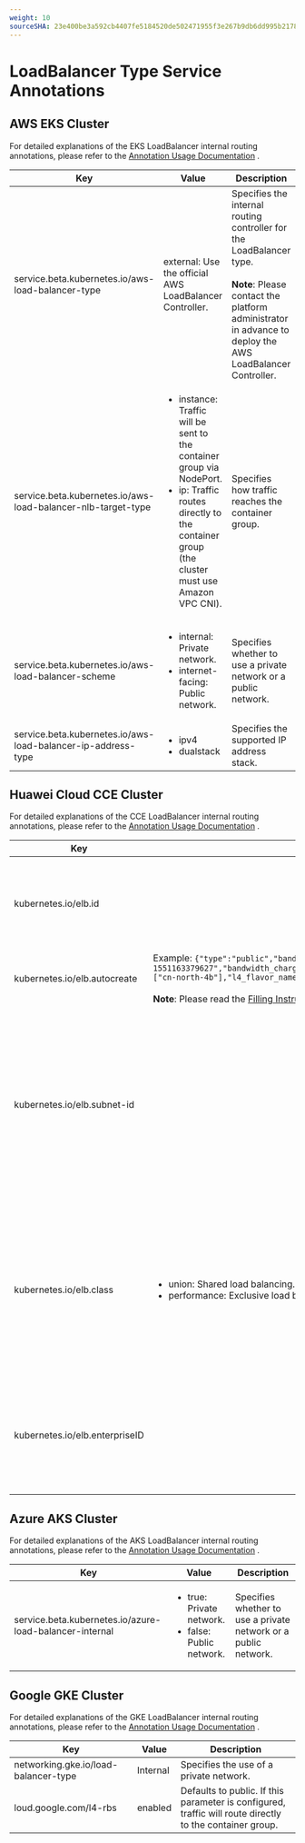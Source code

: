 ```yaml
---
weight: 10
sourceSHA: 23e400be3a592cb4407fe5184520de502471955f3e267b9db6dd995b21780d93
---
```


# LoadBalancer Type Service Annotations

## AWS EKS Cluster

For detailed explanations of the EKS LoadBalancer internal routing annotations, please refer to the [Annotation Usage Documentation](https://kubernetes-sigs.github.io/aws-load-balancer-controller/v2.5/guide/service/annotations/) .

| Key                                                          | Value                                                                                         | Description                                                                                            |
| ------------------------------------------------------------ | --------------------------------------------------------------------------------------------- | ----------------------------------------------------------------------------------------------------- |
| service.beta.kubernetes.io/aws-load-balancer-type            | external: Use the official AWS LoadBalancer Controller.                                       | Specifies the internal routing controller for the LoadBalancer type.<br /><br /><b>Note</b>: Please contact the platform administrator in advance to deploy the AWS LoadBalancer Controller. |
| service.beta.kubernetes.io/aws-load-balancer-nlb-target-type | <ul><li>instance: Traffic will be sent to the container group via NodePort.</li><li>ip: Traffic routes directly to the container group (the cluster must use Amazon VPC CNI).</li></ul> | Specifies how traffic reaches the container group.                                                    |
| service.beta.kubernetes.io/aws-load-balancer-scheme          | <ul><li>internal: Private network.</li><li>internet-facing: Public network.</li></ul>        | Specifies whether to use a private network or a public network.                                       |
| service.beta.kubernetes.io/aws-load-balancer-ip-address-type | <ul><li>ipv4</li><li>dualstack</li></ul>                                                     | Specifies the supported IP address stack.                                                               |

## Huawei Cloud CCE Cluster

For detailed explanations of the CCE LoadBalancer internal routing annotations, please refer to the [Annotation Usage Documentation](https://support.huaweicloud.com/intl/zh-cn/usermanual-cce/cce_10_0385.html) .

| Key                            | Value                                                                                                                                                                                                                                                                                                                                                                                 | Description                                                                                                                             |
| ------------------------------ | ------------------------------------------------------------------------------------------------------------------------------------------------------------------------------------------------------------------------------------------------------------------------------------------------------------------------------------------------------------------------------------- | ------------------------------------------------------------------------------------------------------------------------------------ |
| kubernetes.io/elb.id           |                                                                                                                                                                                                                                                                                                                                                                                       | Fill in the ID of the cloud load balancer, must use an existing cloud load balancer.                                                        |
| kubernetes.io/elb.autocreate   | Example: `{"type":"public","bandwidth_name":"cce-bandwidth-1551163379627","bandwidth_chargemode":"bandwidth","bandwidth_size":5,"bandwidth_sharetype":"PER","eip_type":"5_bgp","available_zone":["cn-north-4b"],"l4_flavor_name":"L4_flavor.elb.s1.small"}`<br /><br /><b>Note</b>: Please read the [Filling Instructions](https://support.huaweicloud.com/intl/zh-cn/usermanual-cce/cce_10_0385.html#section8) first and adjust the example parameters as needed. | New cloud load balancer to be created.                                                                                                      |
| kubernetes.io/elb.subnet-id    |                                                                                                                                                                                                                                                                                                                                                                                       | The ID of the subnet where the cluster is located. When the Kubernetes version is 1.11.7-r0 or lower, this field must be filled when creating a new cloud load balancer. |
| kubernetes.io/elb.class        | <ul><li>union: Shared load balancing.</li><li>performance: Exclusive load balancing, only supported in Kubernetes version 1.17 and above.</li></ul>                                                                                                                                                    | Specifies the type of the new cloud load balancer to be created, please refer to [Differences Between Exclusive and Shared Elastic Load Balancing](https://support.huaweicloud.com/intl/zh-cn/productdesc-elb/elb_pro_0004.html). |
| kubernetes.io/elb.enterpriseID |                                                                                                                                                                                                                                                                                                                                                                                       | Specifies the enterprise project to which the newly created cloud load balancer belongs.                                                  |

## Azure AKS Cluster

For detailed explanations of the AKS LoadBalancer internal routing annotations, please refer to the [Annotation Usage Documentation](https://cloud-provider-azure.sigs.k8s.io/topics/loadbalancer/#loadbalancer-annotations) .

| Key                                                     | Value                                        | Description         |
| ------------------------------------------------------- | -------------------------------------------- | ------------------- |
| service.beta.kubernetes.io/azure-load-balancer-internal | <ul><li>true: Private network.</li><li>false: Public network.</li></ul> | Specifies whether to use a private network or a public network.  |

## Google GKE Cluster

For detailed explanations of the GKE LoadBalancer internal routing annotations, please refer to the [Annotation Usage Documentation](https://cloud.google.com/kubernetes-engine/docs/concepts/service-load-balancer-parameters?hl=zh-cn) .

| Key                                  | Value    | Description               |
| ------------------------------------ | -------- | ------------------------- |
| networking.gke.io/load-balancer-type | Internal | Specifies the use of a private network.         |
| loud.google.com/l4-rbs               | enabled  | Defaults to public. If this parameter is configured, traffic will route directly to the container group. |

